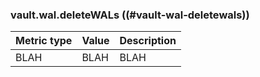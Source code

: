 ### vault.wal.deleteWALs ((#vault-wal-deletewals))

Metric type | Value | Description
----------- | ----- | -----------
BLAH     | BLAH    | BLAH